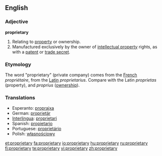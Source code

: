 ==English==

===Adjective===
'''proprietary'''

# Relating to [[property]] or ownership.
# Manufactured exclusively by the owner of [[intellectual property]] rights, as with a [[patent]] or [[trade secret]].

===Etymology===

The word "proprietary" (private company) comes from the [[French language|French]] ''propriétaire'', from the [[Latin]] ''proprietarius''. Compare with the Latin ''proprietas'' (property), and ''proprius'' ([[ownership]]).

===Translations===
{{rfc-level|Translations at L3+}}

*Esperanto: [[proprajxa]]
*German: [[proprietär]]
*[[Interlingua]]: [[proprietari]]
*Spanish: [[propietario]]
*Portuguese: [[proprietário]]
*Polish: [[własnościowy]]

[[et:proprietary]]
[[fa:proprietary]]
[[io:proprietary]]
[[hu:proprietary]]
[[ru:proprietary]]
[[fi:proprietary]]
[[te:proprietary]]
[[vi:proprietary]]
[[zh:proprietary]]